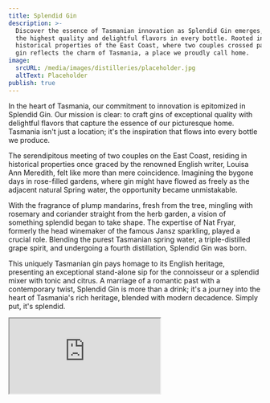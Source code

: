 ```yaml
---
title: Splendid Gin
description: >-
  Discover the essence of Tasmanian innovation as Splendid Gin emerges, blending
  the highest quality and delightful flavors in every bottle. Rooted in the
  historical properties of the East Coast, where two couples crossed paths, this
  gin reflects the charm of Tasmania, a place we proudly call home.
image:
  srcURL: /media/images/distilleries/placeholder.jpg
  altText: Placeholder
publish: true
---
```


In the heart of Tasmania, our commitment to innovation is epitomized in Splendid Gin. Our mission is clear: to craft gins of exceptional quality with delightful flavors that capture the essence of our picturesque home. Tasmania isn't just a location; it's the inspiration that flows into every bottle we produce.

The serendipitous meeting of two couples on the East Coast, residing in historical properties once graced by the renowned English writer, Louisa Ann Meredith, felt like more than mere coincidence. Imagining the bygone days in rose-filled gardens, where gin might have flowed as freely as the adjacent natural Spring water, the opportunity became unmistakable.

With the fragrance of plump mandarins, fresh from the tree, mingling with rosemary and coriander straight from the herb garden, a vision of something splendid began to take shape. The expertise of Nat Fryar, formerly the head winemaker of the famous Jansz sparkling, played a crucial role. Blending the purest Tasmanian spring water, a triple-distilled grape spirit, and undergoing a fourth distillation, Splendid Gin was born.

This uniquely Tasmanian gin pays homage to its English heritage, presenting an exceptional stand-alone sip for the connoisseur or a splendid mixer with tonic and citrus. A marriage of a romantic past with a contemporary twist, Splendid Gin is more than a drink; it's a journey into the heart of Tasmania's rich heritage, blended with modern decadence. Simply put, it's splendid.

<Iframe src="https://www.google.com/maps/embed?pb=!1m18!1m12!1m3!1d1938.5380478205514!2d148.06819259734257!3d-42.02509612231298!2m3!1f0!2f0!3f0!3m2!1i1024!2i768!4f13.1!3m3!1m2!1s0xaa7171118a0a9e4b%3A0x7fd2563b067cbde6!2sSpringvale%2C%20130%20Springvale%20Rd%2C%20Cranbrook%20TAS%207190%2C%20Australia!5e0!3m2!1sen!2sus!4v1702891486827!5m2!1sen!2sus" />

<Link
link={{
url: "https://www.thesplendidgin.com",
description: "Visit Splendid Gin",
externalFlag: true
}}
/>
